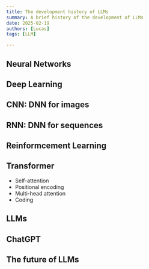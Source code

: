```yaml
---
title: The development history of LLMs
summary: A brief history of the development of LLMs
date: 2025-02-19
authors: [Lucas]
tags: [LLM]

---
```



## Neural Networks



## Deep Learning



## CNN: DNN for images



## RNN: DNN for sequences


## Reinformcement Learning




## Transformer


* Self-attention
* Positional encoding
* Multi-head attention
* Coding




## LLMs

## ChatGPT

## The future of LLMs




